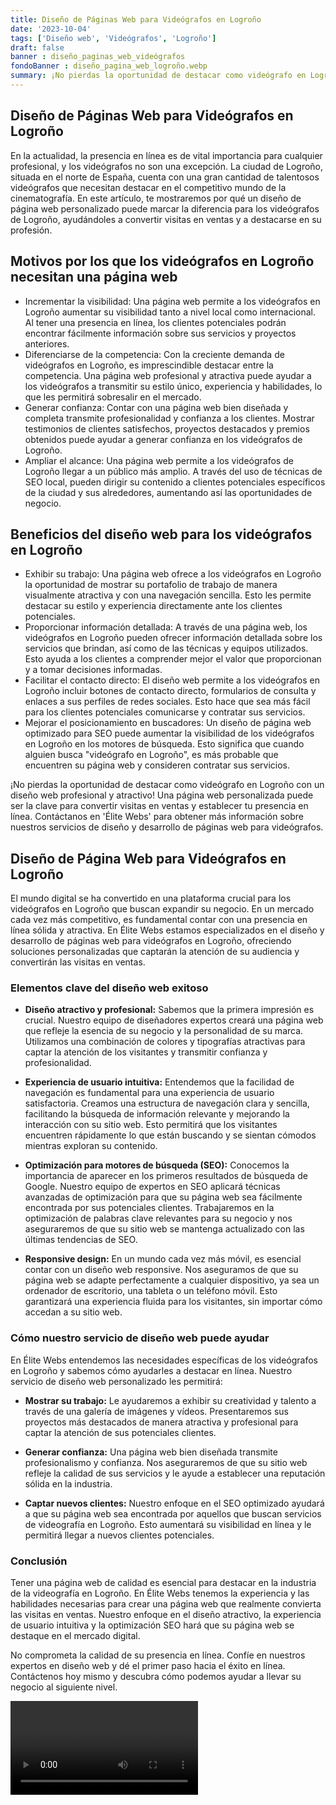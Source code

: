 ```yaml
---
title: Diseño de Páginas Web para Videógrafos en Logroño
date: '2023-10-04'
tags: ['Diseño web', 'Videógrafos', 'Logroño']
draft: false
banner : diseño_paginas_web_videógrafos
fondoBanner : diseño_pagina_web_logroño.webp
summary: ¡No pierdas la oportunidad de destacar como videógrafo en Logroño con un diseño web profesional y atractivo! Una página web personalizada puede ser la clave para convertir visitas en ventas y establecer tu presencia en línea. Contáctanos en 'Élite Webs' para obtener más información sobre nuestros servicios de diseño y desarrollo de páginas web para videógrafos.
---
```


## **Diseño de Páginas Web para Videógrafos en Logroño**
En la actualidad, la presencia en línea es de vital importancia para cualquier profesional, y los videógrafos no son una excepción. La ciudad de Logroño, situada en el norte de España, cuenta con una gran cantidad de talentosos videógrafos que necesitan destacar en el competitivo mundo de la cinematografía. En este artículo, te mostraremos por qué un diseño de página web personalizado puede marcar la diferencia para los videógrafos de Logroño, ayudándoles a convertir visitas en ventas y a destacarse en su profesión.

## **Motivos por los que los videógrafos en Logroño necesitan una página web**
- Incrementar la visibilidad: Una página web permite a los videógrafos en Logroño aumentar su visibilidad tanto a nivel local como internacional. Al tener una presencia en línea, los clientes potenciales podrán encontrar fácilmente información sobre sus servicios y proyectos anteriores.
- Diferenciarse de la competencia: Con la creciente demanda de videógrafos en Logroño, es imprescindible destacar entre la competencia. Una página web profesional y atractiva puede ayudar a los videógrafos a transmitir su estilo único, experiencia y habilidades, lo que les permitirá sobresalir en el mercado.
- Generar confianza: Contar con una página web bien diseñada y completa transmite profesionalidad y confianza a los clientes. Mostrar testimonios de clientes satisfechos, proyectos destacados y premios obtenidos puede ayudar a generar confianza en los videógrafos de Logroño.
- Ampliar el alcance: Una página web permite a los videógrafos de Logroño llegar a un público más amplio. A través del uso de técnicas de SEO local, pueden dirigir su contenido a clientes potenciales específicos de la ciudad y sus alrededores, aumentando así las oportunidades de negocio.

## **Beneficios del diseño web para los videógrafos en Logroño**
- Exhibir su trabajo: Una página web ofrece a los videógrafos en Logroño la oportunidad de mostrar su portafolio de trabajo de manera visualmente atractiva y con una navegación sencilla. Esto les permite destacar su estilo y experiencia directamente ante los clientes potenciales.
- Proporcionar información detallada: A través de una página web, los videógrafos en Logroño pueden ofrecer información detallada sobre los servicios que brindan, así como de las técnicas y equipos utilizados. Esto ayuda a los clientes a comprender mejor el valor que proporcionan y a tomar decisiones informadas.
- Facilitar el contacto directo: El diseño web permite a los videógrafos en Logroño incluir botones de contacto directo, formularios de consulta y enlaces a sus perfiles de redes sociales. Esto hace que sea más fácil para los clientes potenciales comunicarse y contratar sus servicios.
- Mejorar el posicionamiento en buscadores: Un diseño de página web optimizado para SEO puede aumentar la visibilidad de los videógrafos en Logroño en los motores de búsqueda. Esto significa que cuando alguien busca "videógrafo en Logroño", es más probable que encuentren su página web y consideren contratar sus servicios.

¡No pierdas la oportunidad de destacar como videógrafo en Logroño con un diseño web profesional y atractivo! Una página web personalizada puede ser la clave para convertir visitas en ventas y establecer tu presencia en línea. Contáctanos en 'Élite Webs' para obtener más información sobre nuestros servicios de diseño y desarrollo de páginas web para videógrafos.

<GifSeo />

<Cta />

## Diseño de Página Web para Videógrafos en Logroño

El mundo digital se ha convertido en una plataforma crucial para los videógrafos en Logroño que buscan expandir su negocio. En un mercado cada vez más competitivo, es fundamental contar con una presencia en línea sólida y atractiva. En Élite Webs estamos especializados en el diseño y desarrollo de páginas web para videógrafos en Logroño, ofreciendo soluciones personalizadas que captarán la atención de su audiencia y convertirán las visitas en ventas.

### Elementos clave del diseño web exitoso

- **Diseño atractivo y profesional:** Sabemos que la primera impresión es crucial. Nuestro equipo de diseñadores expertos creará una página web que refleje la esencia de su negocio y la personalidad de su marca. Utilizamos una combinación de colores y tipografías atractivas para captar la atención de los visitantes y transmitir confianza y profesionalidad.

- **Experiencia de usuario intuitiva:** Entendemos que la facilidad de navegación es fundamental para una experiencia de usuario satisfactoria. Creamos una estructura de navegación clara y sencilla, facilitando la búsqueda de información relevante y mejorando la interacción con su sitio web. Esto permitirá que los visitantes encuentren rápidamente lo que están buscando y se sientan cómodos mientras exploran su contenido.

- **Optimización para motores de búsqueda (SEO):** Conocemos la importancia de aparecer en los primeros resultados de búsqueda de Google. Nuestro equipo de expertos en SEO aplicará técnicas avanzadas de optimización para que su página web sea fácilmente encontrada por sus potenciales clientes. Trabajaremos en la optimización de palabras clave relevantes para su negocio y nos aseguraremos de que su sitio web se mantenga actualizado con las últimas tendencias de SEO.

- **Responsive design:** En un mundo cada vez más móvil, es esencial contar con un diseño web responsive. Nos aseguramos de que su página web se adapte perfectamente a cualquier dispositivo, ya sea un ordenador de escritorio, una tableta o un teléfono móvil. Esto garantizará una experiencia fluida para los visitantes, sin importar cómo accedan a su sitio web.

### Cómo nuestro servicio de diseño web puede ayudar

En Élite Webs entendemos las necesidades específicas de los videógrafos en Logroño y sabemos cómo ayudarles a destacar en línea. Nuestro servicio de diseño web personalizado les permitirá:

- **Mostrar su trabajo:** Le ayudaremos a exhibir su creatividad y talento a través de una galería de imágenes y vídeos. Presentaremos sus proyectos más destacados de manera atractiva y profesional para captar la atención de sus potenciales clientes.

- **Generar confianza:** Una página web bien diseñada transmite profesionalismo y confianza. Nos aseguraremos de que su sitio web refleje la calidad de sus servicios y le ayude a establecer una reputación sólida en la industria.

- **Captar nuevos clientes:** Nuestro enfoque en el SEO optimizado ayudará a que su página web sea encontrada por aquellos que buscan servicios de videografía en Logroño. Esto aumentará su visibilidad en línea y le permitirá llegar a nuevos clientes potenciales.

### Conclusión

Tener una página web de calidad es esencial para destacar en la industria de la videografía en Logroño. En Élite Webs tenemos la experiencia y las habilidades necesarias para crear una página web que realmente convierta las visitas en ventas. Nuestro enfoque en el diseño atractivo, la experiencia de usuario intuitiva y la optimización SEO hará que su página web se destaque en el mercado digital.

No comprometa la calidad de su presencia en línea. Confíe en nuestros expertos en diseño web y dé el primer paso hacia el éxito en línea. Contáctenos hoy mismo y descubra cómo podemos ayudar a llevar su negocio al siguiente nivel.

<Video />

<CtaBot job='Videógrafos' city='Logroño'/>

<Gmaps query='Logroño+españa+maps' />